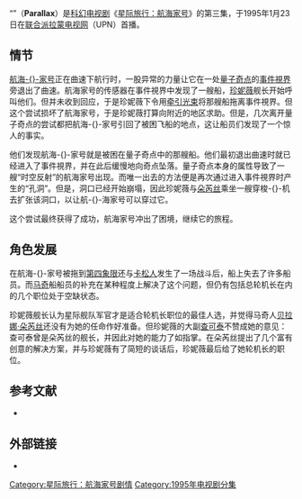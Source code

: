 {{noteTA
|T=zh-cn:视差 (航海家号); zh-tw:重返地球 (重返地球);
|G1=StarTrek
}}
{{Pathnav|星际旅行|星际旅行：航海家号每集列表}}
{{星际旅行剧集信息框
| zh_name={{VOY/unlink|Parallax}}
| zh-cn_name =视-{}-差
| zh-tw_name =重返-{}-地球
| en_name = Parallax
| image = [[File:ST-VOY_Parallax.jpg|270px]]<br />从舰桥上看到时空反射的航海家号
| series = 星际旅行：航海家号
| Season = 1
| ep_num = 3
| prod_num = 103
| date = 1995年1月23日
| writer = [[布兰农·布拉加|布兰农·布拉加]]
| director = [[金·弗里德曼|金·弗里德曼]]
| guest = [[乔希·克拉克|乔希·克拉克]] 饰 凯里中尉<br> [[玛莎·哈克特|玛莎·哈克特]] 饰 西斯卡 <br> [[贾斯廷·威廉斯_(演员)|贾斯廷·威廉斯]] 饰 亚尔温
| stardate = 48439.7
| year = 2371年
| prev = {{VOY|Caretaker}}
| next = {{VOY|Time and Again}}
}}
“'''{{VOY/unlink|Parallax}}'''”（'''Parallax'''）是[[科幻|科幻]][[电视剧|电视剧]]《[[星际旅行：航海家号|星际旅行：航海家号]]》的第三集，于1995年1月23日在[[联合派拉蒙电视网|联合派拉蒙电视网]]（UPN）首播。

== 情节 ==
[[联邦星舰航海家号_(NCC-74656)|航海-{}-家号]]正在曲速下航行时，一股异常的力量让它在一处[[量子奇点|量子奇点]]的[[事件視界|事件視界]]旁退出了曲速。航海家号的传感器在事件視界中发现了一艘船，[[凯瑟琳·珍妮薇|珍妮薇]]舰长开始呼叫他们。但并未收到回应，于是珍妮薇下令用[[牵引光束_(星际旅行)|牵引光束]]将那艘船拖离事件視界。但这个尝试损坏了航海家号，于是珍妮薇打算向附近的地区求助。但是，几次离开量子奇点的尝试都把航海-{}-家号引回了被困飞船的地点，这让船员们发现了一个惊人的事实。

他们发现航海-{}-家号就是被困在量子奇点中的那艘船。他们最初退出曲速时就已经进入了事件視界，并在此后缓慢地向奇点坠落。量子奇点本身的属性导致了一艘“时空反射”的航海家号出现。而唯一出去的方法便是再次通过进入事件視界时产生的“孔洞”。但是，洞口已经开始崩塌，因此珍妮薇与[[贝拉娜·朵芮丝|朵芮丝]]乘坐一艘穿梭-{}-机去扩张该洞口，以让航-{}-海家号可以穿过它。

这个尝试最终获得了成功，航海家号冲出了困境，继续它的旅程。

== 角色发展 ==
在航海-{}-家号被拖到[[银河系象限_(星际旅行)#第四象限|第四象限]]还与[[卡松人|卡松人]]发生了一场战斗后，船上失去了许多船员。而[[马奇游击队|马奇]]船船员的补充在某种程度上解决了这个问题，但仍有包括总轮机长在内的几个职位处于空缺状态。

珍妮薇舰长认为星际舰队军官才是适合轮机长职位的最佳人选，并觉得马奇人[[贝拉娜·朵芮丝|贝拉娜·朵芮丝]]还没有为她的任命作好准备。但珍妮薇的大副[[查可泰|查可泰]]不赞成她的意见：查可泰曾是朵芮丝的舰长，并因此对她的能力了如指掌。在朵芮丝提出了几个富有创意的解决方案，并与珍妮薇有了简短的谈话后，珍妮薇最后给了她轮机长的职位。

==参考文献==
<div class="references-small">
*{{cite web|url=http://www.startrek.com/startrek/view/series/VOY/episode/68824.html|title=Parallax|title_zh={{VOY/unlink|Parallax}}|publisher=StarTrek.Com|access-date=2007-07-29|archive-date=2007-03-11|archive-url=https://web.archive.org/web/20070311003242/http://www.startrek.com/startrek/view/series/VOY/episode/68824.html|dead-url=no}}
</div>

==外部链接==
*{{memoryalpha|Parallax|{{VOY/unlink|Parallax}}}}

{{航海家号第一季}}
[[Category:星际旅行：航海家号剧情|Category:星际旅行：航海家号剧情]]
[[Category:1995年电视剧分集|Category:1995年电视剧分集]]